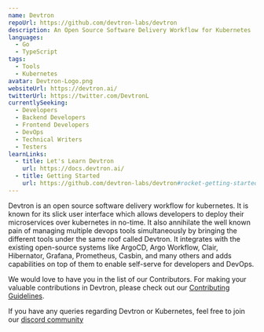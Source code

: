```yaml
---
name: Devtron
repoUrl: https://github.com/devtron-labs/devtron
description: An Open Source Software Delivery Workflow for Kubernetes
languages:
  - Go
  - TypeScript
tags:
  - Tools
  - Kubernetes
avatar: Devtron-Logo.png
websiteUrl: https://devtron.ai/
twitterUrl: https://twitter.com/DevtronL
currentlySeeking:
  - Developers
  - Backend Developers
  - Frontend Developers
  - DevOps
  - Technical Writers
  - Testers
learnLinks:
  - title: Let's Learn Devtron
    url: https://docs.devtron.ai/
  - title: Getting Started
    url: https://github.com/devtron-labs/devtron#rocket-getting-started
---
```


<!-- Divide your content into sections using our handy shortcodes. Each section is optional -->

<Overview>

Devtron is an open source software delivery workflow for kubernetes. It is known for its slick user interface which allows developers to deploy their microservices over kubernetes in no-time. It also annihilate the well known pain of managing multiple devops tools simultaneously by bringing the different tools under the same roof called Devtron. It integrates with the existing open-source systems like ArgoCD, Argo Workflow, Clair, Hibernator, Grafana, Prometheus, Casbin, and many others and adds capabilities on top of them to enable self-serve for developers and DevOps.

</Overview>

<Contributing>

We would love to have you in the list of our Contributors. For making your valuable contributions in Devtron, please check out our [Contributing Guidelines](https://github.com/devtron-labs/devtron/blob/main/CONTRIBUTING.md).

If you have any queries regarding Devtron or Kubernetes, feel free to join our [discord community](https://discord.com/invite/jsRG5qx2gp)
</Contributing>
